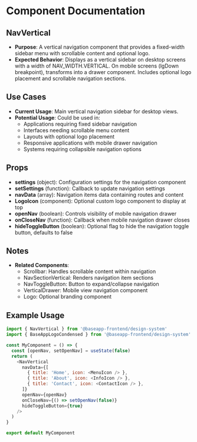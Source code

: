 
<Meta title="@baseapp-frontend | components/Navigation/NavVertical" />

# Component Documentation

## NavVertical

- **Purpose**: A vertical navigation component that provides a fixed-width sidebar menu with scrollable content and optional logo.
- **Expected Behavior**: Displays as a vertical sidebar on desktop screens with a width of NAV_WIDTH.VERTICAL. On mobile screens (lgDown breakpoint), transforms into a drawer component. Includes optional logo placement and scrollable navigation sections.

## Use Cases

- **Current Usage**: Main vertical navigation sidebar for desktop views.
- **Potential Usage**: Could be used in:
  - Applications requiring fixed sidebar navigation
  - Interfaces needing scrollable menu content
  - Layouts with optional logo placement
  - Responsive applications with mobile drawer navigation
  - Systems requiring collapsible navigation options

## Props

- **settings** (object): Configuration settings for the navigation component
- **setSettings** (function): Callback to update navigation settings
- **navData** (array): Navigation items data containing routes and content
- **LogoIcon** (component): Optional custom logo component to display at top
- **openNav** (boolean): Controls visibility of mobile navigation drawer
- **onCloseNav** (function): Callback when mobile navigation drawer closes
- **hideToggleButton** (boolean): Optional flag to hide the navigation toggle button, defaults to false

## Notes

- **Related Components**:
  - Scrollbar: Handles scrollable content within navigation
  - NavSectionVertical: Renders navigation item sections
  - NavToggleButton: Button to expand/collapse navigation
  - VerticalDrawer: Mobile view navigation component
  - Logo: Optional branding component

## Example Usage

```javascript
import { NavVertical } from '@baseapp-frontend/design-system'
import { BaseAppLogoCondensed } from '@baseapp-frontend/design-system'

const MyComponent = () => {
  const [openNav, setOpenNav] = useState(false)
  return (
    <NavVertical
      navData={[
        { title: 'Home', icon: <MenuIcon /> },
        { title: 'About', icon: <InfoIcon /> },
        { title: 'Contact', icon: <ContactIcon /> },
      ]}
      openNav={openNav}
      onCloseNav={() => setOpenNav(false)}
      hideToggleButton={true}
    />
  )
}

export default MyComponent
```